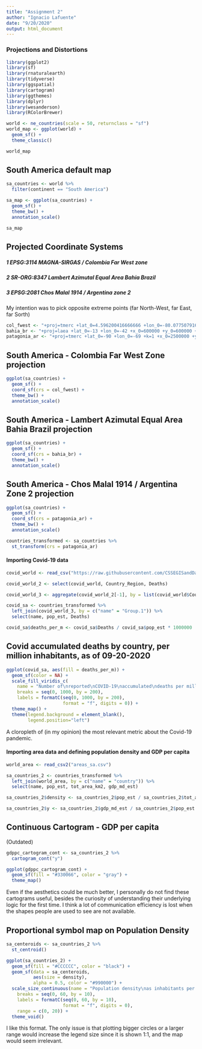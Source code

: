```yaml
---
title: "Assignment 2"
author: "Ignacio Lafuente"
date: "9/20/2020"
output: html_document
---
```


### Projections and Distortions

```r
library(ggplot2)
library(sf)
library(rnaturalearth)
library(tidyverse)
library(ggspatial)
library(cartogram)
library(ggthemes)
library(dplyr)
library(wesanderson)
library(RColorBrewer)
```

```r
world <- ne_countries(scale = 50, returnclass = "sf") 
world_map <- ggplot(world) +
  geom_sf() +
  theme_classic()

world_map
```

## South America default map

```r
sa_countries <- world %>%
  filter(continent == "South America")

sa_map <- ggplot(sa_countries) +
  geom_sf() + 
  theme_bw() +
  annotation_scale()

sa_map
```

## Projected Coordinate Systems

##### 1 EPSG:3114 MAGNA-SIRGAS / Colombia Far West zone
##### 2 SR-ORG:8347 Lambert Azimutal Equal Area Bahia Brazil
##### 3 EPSG:2081 Chos Malal 1914 / Argentina zone 2

My intention was to pick opposite extreme points (far North-West, far East, far Sorth)

```r
col_fwest <- "+proj=tmerc +lat_0=4.596200416666666 +lon_0=-80.07750791666666 +k=1 +x_0=1000000 +y_0=1000000 +ellps=GRS80 +towgs84=0,0,0,0,0,0,0 +units=m +no_defs"
bahia_br <- "+proj=laea +lat_0=-13 +lon_0=-42 +x_0=600000 +y_0=600000 +ellps=GRS80 +units=m +no_defs"
patagonia_ar <- "+proj=tmerc +lat_0=-90 +lon_0=-69 +k=1 +x_0=2500000 +y_0=0 +ellps=intl +units=m +no_defs"
```

## South America - Colombia Far West Zone projection

```r
ggplot(sa_countries) +
  geom_sf() + 
  coord_sf(crs = col_fwest) +
  theme_bw() +
  annotation_scale()
```

## South America - Lambert Azimutal Equal Area Bahia Brazil projection

```r
ggplot(sa_countries) +
  geom_sf() + 
  coord_sf(crs = bahia_br) +
  theme_bw() +
  annotation_scale()
```

## South America - Chos Malal 1914 / Argentina Zone 2 projection

```r
ggplot(sa_countries) +
  geom_sf() + 
  coord_sf(crs = patagonia_ar) +
  theme_bw() +
  annotation_scale()
```

```r
countries_transformed <- sa_countries %>%
  st_transform(crs = patagonia_ar)
```

#### Importing Covid-19 data

```r
covid_world <- read_csv("https://raw.githubusercontent.com/CSSEGISandData/COVID-19/master/csse_covid_19_data/csse_covid_19_daily_reports/09-20-2020.csv")

covid_world_2 <- select(covid_world, Country_Region, Deaths)

covid_world_3 <- aggregate(covid_world_2[-1], by = list(covid_world$Country_Region), FUN = sum)

covid_sa <- countries_transformed %>%
  left_join(covid_world_3, by = c("name" = "Group.1")) %>%
  select(name, pop_est, Deaths)

covid_sa$deaths_per_m <- covid_sa$Deaths / covid_sa$pop_est * 1000000

```

## Covid accumulated deaths by country, per million inhabitants, as of 09-20-2020

```r
ggplot(covid_sa, aes(fill = deaths_per_m)) +
  geom_sf(color = NA) +
  scale_fill_viridis_c(
    name = "Number of\nreported\nCOVID-19\naccumulated\ndeaths per million\ninhabitants as of\nSeptember 20, 2020",
    breaks = seq(0, 1000, by = 200),
    labels = formatC(seq(0, 1000, by = 200), 
                     format = "f", digits = 0)) +
  theme_map() +
  theme(legend.background = element_blank(),
        legend.position="left")
```

A cloropleth of (in my opinion) the most relevant metric about the Covid-19 pandemic.

#### Importing area data and defining population density and GDP per capita

```r
world_area <- read_csv2("areas_sa.csv")

sa_countries_2 <- countries_transformed %>%
  left_join(world_area, by = c("name" = "country")) %>%
  select(name, pop_est, tot_area_km2, gdp_md_est)

sa_countries_2$density <- sa_countries_2$pop_est / sa_countries_2$tot_area_km2

sa_countries_2$y <- sa_countries_2$gdp_md_est / sa_countries_2$pop_est * 1000000
```

## Continuous Cartogram - GDP per capita

(Outdated)

```r
gdppc_cartogram_cont <- sa_countries_2 %>%
  cartogram_cont("y")

ggplot(gdppc_cartogram_cont) +
  geom_sf(fill = "#330066", color = "gray") +
  theme_map()
```

Even if the aesthetics could be much better, I personally do not find these cartograms useful, besides the curiosity of understanding their underlying logic for the first time. I think a lot of communication efficiency is lost when the shapes people are used to see are not available.

## Proportional symbol map on Population Density

```r
sa_centeroids <- sa_countries_2 %>%
  st_centroid()

ggplot(sa_countries_2) +
  geom_sf(fill = "#CCCCCC", color = "black") +
  geom_sf(data = sa_centeroids, 
          aes(size = density),
          alpha = 0.5, color = "#990000") +
  scale_size_continuous(name = "Population density\nas inhabitants per km2",
    breaks = seq(0, 60, by = 10),
    labels = formatC(seq(0, 60, by = 10), 
                     format = "f", digits = 0),
    range = c(0, 20)) +
  theme_void() 
```

I like this format. The only issue is that plotting bigger circles or a larger range would increase the legend size since it is shown 1:1, and the map would seem irrelevant.
